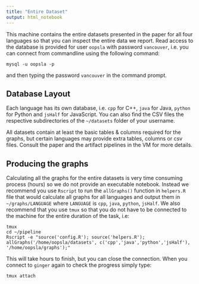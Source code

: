 ```yaml
---
title: "Entire Dataset"
output: html_notebook
---
```


This machine contains the entire datasets presented in the paper for all four languages so that you can inspect the entire data we report. Read access to the database is provided for user `oopsla` with password `vancouver`, i.e. you can connect from commandline using the following command:

    mysql -u oopsla -p
    
and then typing the password `vancouver` in the command prompt. 

## Database Layout

Each language has its own database, i.e. `cpp` for C++, `java` for Java, `python` for Python and `jsHalf` for JavaScript. You can also find the CSV files the respective subdirectories of the `~/datasets` folder of your username. 

All datasets contain at least the basic tables & columns required for the graphs, but certain languages may provide extra tables, columns or csv files. Consult the paper and the artifact pipelines in the VM for more details. 

## Producing the graphs

Calculating all the graphs for the entire datasets is very time consuming process (hours) so we do not provide an executable notebook. Instead we recommend you use `Rscript` to run the `allGraphs()` function in `helpers.R` file that would calculate all graphs for all languages and output them in `~/graphs/LANGUAGE` where `LANGUAGE` is `cpp`, `java`, `python`, `jsHalf`. We also recommend that you use `tmux` so that you do not have to be connected to the machine for the entire duration of the task, i.e:

    tmux
    cd ~/pipeline
    Rscript -e "source('config.R'); source('helpers.R'); allGraphs('/home/oopsla/datasets', c('cpp','java','python','jsHalf'), '/home/oopsla/graphs');"
    
This will take hours to finish, but you can close the connection. When you connect to `ginger` again to check the progress simply type:

    tmux attach
